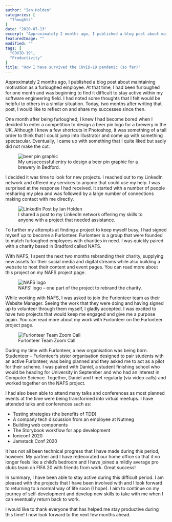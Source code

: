 ```yaml
---
author: "Ian Holden"
categories: [
  "Thoughts"
]
date: "2020-07-13"
excerpt: "Approximately 2 months ago, I published a blog post about maintaining motivation as a furloughed employee. At that time, I had been furloughed for one month and was beginning to find it difficult to stay active within my software engineering field. Today, two months after writing that post, I would like to reflect on and share my successes since then."
featuredImage: ""
modified: ""
tags: [
  "COVID-19",
  "Productivity"
]
title: "How I have survived the COVID-19 pandemic (so far)"
---
```


Approximately 2 months ago, I published a blog post about <Link to='/blog/maintaining-motivation-as-a-furloughed-employee/'>maintaining motivation as a furloughed employee</Link>. At that time, I had been furloughed for one month and was beginning to find it difficult to stay active within my software engineering field. I had noted some thoughts that I felt would be helpful to others in a similar situation. Today, two months after writing that post, I would like to reflect on and share my successes since then.

One month after being furloughed, I knew I had become bored when I decided to enter a competition to design a beer pin logo for a brewery in the UK. Although I knew a few shortcuts in Photoshop, it was something of a tall order to think that I could jump into Illustrator and come up with something spectacular. Eventually, I came up with something that I quite liked but sadly did not make the cut.


<figure>
  <img src="https://s3-eu-west-2.amazonaws.com/ianholden.co.uk-wordpress-media/wp-content/uploads/2020/07/13151643/Artboard-2.png" alt="beer pin graphic" />
  <figcaption>My unsuccessful entry to design a beer pin graphic for a brewery in Bedford.</figcaption>
</figure>

I decided it was time to look for new projects. I reached out to my LinkedIn network and offered my services to anyone that could use my help. I was surprised at the response I had received. It started with a number of people resharing my plea and was followed by a large number of connections making contact with me directly.

<figure>
  <img src="https://s3-eu-west-2.amazonaws.com/ianholden.co.uk-wordpress-media/wp-content/uploads/2020/07/13142053/Screenshot-2020-07-13-at-15.19.37.png" alt="LinkedIn Post by Ian Holden" />
  <figcaption>I shared a post to my LinkedIn network offering my skills to anyone with a project that needed assistance.</figcaption>
</figure>

To further my attempts at finding a project to keep myself busy, I had signed myself up to become a Furlonteer. Furlonteer is a group that were founded to match furloughed employees with charities in need. I was quickly paired with a charity based in Bradford called NAFS.

With NAFS, I spent the next two months rebranding their charity, supplying new assets for their social media and digital streams while also building a website to host their content and event pages. You can read more about this project on my <Link to='/projects/nafs/'>NAFS project page</Link>.

<figure>
  <img src="https://s3-eu-west-2.amazonaws.com/ianholden.co.uk-wordpress-media/wp-content/uploads/2020/07/05140910/NAFS.png" alt="NAFS logo" />
  <figcaption>NAFS’ logo – one part of the project to rebrand the charity.</figcaption>
</figure>

While working with NAFS, I was asked to join the Furlonteer team as their Website Manager. Seeing the work that they were doing and having signed up to volunteer through them myself, I gladly accepted. I was excited to have two projects that would keep me engaged and give me a purpose again. You can read more about my work with Furlonteer on the <Link to='/projects/furlonteer/'>Furlonteer project page</Link>.

<figure>
  <img src="https://s3-eu-west-2.amazonaws.com/ianholden.co.uk-wordpress-media/wp-content/uploads/2020/07/05164212/Screenshot-2020-06-29-at-10.59.34-1024x615.png" alt="Furlonteer Team Zoom Call" />
  <figcaption>Furlonteer Team Zoom Call</figcaption>
</figure>

During my time with Furlonteer, a new organisation was being born. Studenteer – Furlonteer’s sister organisation designed to pair students with an active Furlonteer, was being planned and they asked me to act as a pilot for their scheme. I was paired with Daniel, a student finishing school who would be heading for University in September and who had an interest in Computer Science. Together, Daniel and I met regularly (via video calls) and worked together on the NAFS project.

I had also been able to attend many talks and conferences as most planned events at the time were being transformed into virtual meetups. I have attended talks and conferences such as:

- Testing strategies (the benefits of TDD)
- A company tech discussion from an employee at Nutmeg
- Building web components
- The Storybook workflow for app development
- Ioniconf 2020
- Jamstack Conf 2020

It has not all been technical progress that I have made during this period, however. My partner and I have redecorated our home office so that it no longer feels like a child’s bedroom and I have joined a mildly average pro clubs team on FIFA 20 with friends from work. Great success!

In summary, I have been able to stay active during this difficult period. I am pleased with the projects that I have been involved with and I look forward to returning to a normal way of life soon (I hope). I aim to continue on my journey of self-development and develop new skills to take with me when I can eventually return back to work.

I would like to thank everyone that has helped me stay productive during this time! I now look forward to the next few months ahead.